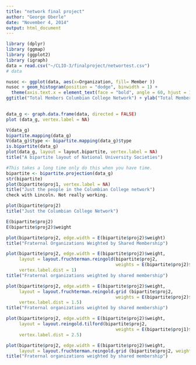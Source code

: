 ```yaml
---
title: "network final project"
author: "George Oberle"
date: "November 4, 2014"
output: html_document
---
```

```r
library (dplyr)
library (ggmap)
library (ggplot2)
library (igraph)
data = read.csv("~/CLIO-3/finalproject/networtest.csv")
# data
```

```r
nusoc <- ggplot(data, aes(x=Organization, fill= Member ))
nusoc + geom_histogram(position = "dodge", binwidth = 1) +
  theme(axis.text.x = element_text(face = "bold", angle = 60, hjust = 1, size = 8))
ggtitle("Total Members Columbian College Network") + ylab("Total Members Elected")
  
```



```r
data_g <- graph.data.frame(data, directed = FALSE)
plot (data_g, vertex.label = NA)
```

```r
V(data_g)
bipartite.mapping(data_g)
V(data_g)$type <- bipartite.mapping(data_g)$type
is.bipartite(data_g)
plot(data_g, layout = layout.bipartite, vertex.label = NA)
title("A bipartite layout of National University Societies")
```

```r
#This takes a long time only do this when you have time.
bipartite <- bipartite.projection(data_g)
str(bipartite)
plot(bipartite$proj1, vertex.label = NA)
title("Just the people in the Columbian College network")
check with Lincoln. Not really working.

```

```r
plot(bipartite$proj2)
title("Just the Columbian College Network")

```

```r
E(bipartite$proj2)
E(bipartite$proj2)$weight

plot(bipartite$proj2, edge.width = E(bipartite$proj2)$weight)
title("Fraternal Organizations Weighted by Shared Membership")
```

```r
plot(bipartite$proj2, edge.width = E(bipartite$proj2)$weight,
     layout = layout.fruchterman.reingold(bipartite$proj2, 
                                          weights = E(bipartite$proj2)$weight),
     vertex.label.dist = 1)
title("Fraternal organizations weighted by shared membership")
```

```r
plot(bipartite$proj2, edge.width = E(bipartite$proj2)$weight,
     layout = layout.fruchterman.reingold.grid (bipartite$proj2, 
                                          weights = E(bipartite$proj2)$weight),
     vertex.label.dist = 1.5)
title("Fraternal organizations weighted by shared membership")


```

```r
plot(bipartite$proj2, edge.width = E(bipartite$proj2)$weight,
     layout = layout.reingold.tilford(bipartite$proj2, 
                                          weights = E(bipartite$proj1)$weight),
     vertex.label.dist = 2.5) 

```

```r
plot(bipartite$proj2, edge.width = E(bipartite$proj2)$weight,
     layout = layout.fruchterman.reingold.grid (bipartite$proj2, weights = E(bipartite$proj2)$weight), vertex.label.dist = 1)
title("Fraternal organizations weighted by shared membership")

```

